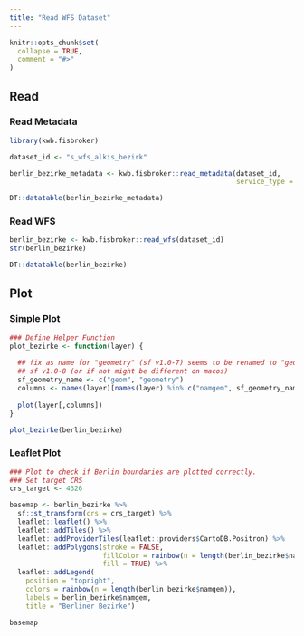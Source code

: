 ```yaml
---
title: "Read WFS Dataset"
---
```


```r
knitr::opts_chunk$set(
  collapse = TRUE,
  comment = "#>"
)
```

## Read

### Read Metadata

```r
library(kwb.fisbroker)

dataset_id <- "s_wfs_alkis_bezirk"

berlin_bezirke_metadata <- kwb.fisbroker::read_metadata(dataset_id, 
                                                        service_type = "WFS")

DT::datatable(berlin_bezirke_metadata)
```

### Read WFS

```r
berlin_bezirke <- kwb.fisbroker::read_wfs(dataset_id)
str(berlin_bezirke)

DT::datatable(berlin_bezirke)
```

## Plot


### Simple Plot

```r
### Define Helper Function
plot_bezirke <- function(layer) {
  
  ## fix as name for "geometry" (sf v1.0-7) seems to be renamed to "geom" in 
  ## sf v1.0-8 (or if not might be different on macos)
  sf_geometry_name <- c("geom", "geometry")
  columns <- names(layer)[names(layer) %in% c("namgem", sf_geometry_name)]
  
  plot(layer[,columns])
}

plot_bezirke(berlin_bezirke)
```

### Leaflet Plot

```r
### Plot to check if Berlin boundaries are plotted correctly.
### Set target CRS
crs_target <- 4326

basemap <- berlin_bezirke %>%
  sf::st_transform(crs = crs_target) %>%
  leaflet::leaflet() %>%
  leaflet::addTiles() %>%
  leaflet::addProviderTiles(leaflet::providers$CartoDB.Positron) %>%
  leaflet::addPolygons(stroke = FALSE, 
                       fillColor = rainbow(n = length(berlin_bezirke$namgem)), 
                       fill = TRUE) %>% 
  leaflet::addLegend(
    position = "topright",
    colors = rainbow(n = length(berlin_bezirke$namgem)),
    labels = berlin_bezirke$namgem,
    title = "Berliner Bezirke")

basemap

```
